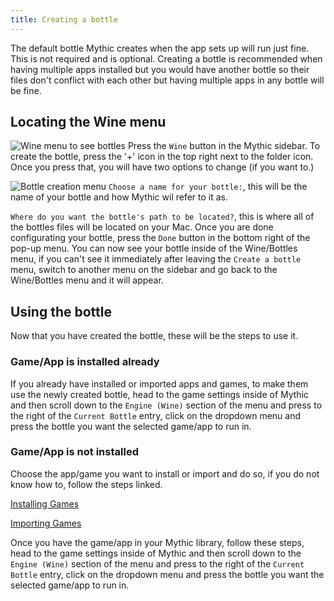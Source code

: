 ```yaml
---
title: Creating a bottle
---
```



The default bottle Mythic creates when the app sets up will run just fine. This is not required and is optional. Creating a bottle is recommended when having multiple apps installed but you would have another bottle so their files don't conflict with each other but having multiple apps in any bottle will be fine.

## Locating the Wine menu

<Image
  alt="Wine menu to see bottles"
  src="/mwine.png" 
  width={750}
  height={750}
/>
Press the `Wine` button in the Mythic sidebar.
To create the bottle, press the '+' icon in the top right next to the folder icon.
Once you press that, you will have two options to change (if you want to.)

<Image
  alt="Bottle creation menu"
  src="/mcreatebottle.png" 
  width={750}
  height={750}
/>
`Choose a name for your bottle:`, this will be the name of your bottle and how Mythic wil refer to it as.

`Where do you want the bottle's path to be located?`, this is where all of the bottles files will be located on your Mac.
Once you are done configurating your bottle, press the `Done` button in the bottom right of the pop-up menu.
You can now see your bottle inside of the Wine/Bottles menu, if you can't see it immediately after leaving the `Create a bottle` menu, switch to another menu on the sidebar and go back to the Wine/Bottles menu and it will appear.

## Using the bottle

Now that you have created the bottle, these will be the steps to use it.
### Game/App is installed already
If you already have installed or imported apps and games, to make them use the newly created bottle, head to the game settings inside of Mythic and then scroll down to the `Engine (Wine)` section of the menu and press to the right of the `Current Bottle` entry, click on the dropdown menu and press the bottle you want the selected game/app to run in.
### Game/App is not installed
Choose the app/game you want to install or import and do so, if you do not know how to, follow the steps linked.

[Installing Games](../gettingstarted/_gameinstall)

[Importing Games](../gettingstarted/gameimport)

Once you have the game/app in your Mythic library, follow these steps, head to the game settings inside of Mythic and then scroll down to the `Engine (Wine)` section of the menu and press to the right of the `Current Bottle` entry, click on the dropdown menu and press the bottle you want the selected game/app to run in.